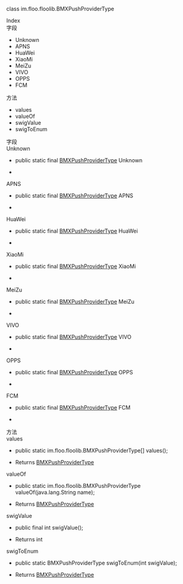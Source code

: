 <link rel="stylesheet" type="text/css" href="https://docs.qnsdk.com/styles/doc-v4-api.css" />
<div class="rtc-doc rtc-doc-page" id="rtc-doc">
<section class="rtc-doc-panel rtc-doc-describe rtc-doc-note">
                <p>class im.floo.floolib.BMXPushProviderType</p>
                <p></p>
</section>
            <div class="rtc-doc-page-wrap">Index</div>
<section class="rtc-doc-panel">
        <div class="rtc-doc-page-title">字段</div>
        <ul class="rtc-doc-catalogue">
                <li><a onClick='document.location.replace(`${document.location.protocol}//${document.location.host}${document.location.pathname}${document.location.search}#Unknown`)'>Unknown</a></li>
                <li><a onClick='document.location.replace(`${document.location.protocol}//${document.location.host}${document.location.pathname}${document.location.search}#APNS`)'>APNS</a></li>
                <li><a onClick='document.location.replace(`${document.location.protocol}//${document.location.host}${document.location.pathname}${document.location.search}#HuaWei`)'>HuaWei</a></li>
                <li><a onClick='document.location.replace(`${document.location.protocol}//${document.location.host}${document.location.pathname}${document.location.search}#XiaoMi`)'>XiaoMi</a></li>
                <li><a onClick='document.location.replace(`${document.location.protocol}//${document.location.host}${document.location.pathname}${document.location.search}#MeiZu`)'>MeiZu</a></li>
                <li><a onClick='document.location.replace(`${document.location.protocol}//${document.location.host}${document.location.pathname}${document.location.search}#VIVO`)'>VIVO</a></li>
                <li><a onClick='document.location.replace(`${document.location.protocol}//${document.location.host}${document.location.pathname}${document.location.search}#OPPS`)'>OPPS</a></li>
                <li><a onClick='document.location.replace(`${document.location.protocol}//${document.location.host}${document.location.pathname}${document.location.search}#FCM`)'>FCM</a></li>
        </ul>
        <div class="rtc-doc-page-title">方法</div>
        <ul class="rtc-doc-catalogue">
                <li><a onClick='document.location.replace(`${document.location.protocol}//${document.location.host}${document.location.pathname}${document.location.search}#values`)'>values</a></li>
                <li><a onClick='document.location.replace(`${document.location.protocol}//${document.location.host}${document.location.pathname}${document.location.search}#valueOf`)'>valueOf</a></li>
                <li><a onClick='document.location.replace(`${document.location.protocol}//${document.location.host}${document.location.pathname}${document.location.search}#swigValue`)'>swigValue</a></li>
                <li><a onClick='document.location.replace(`${document.location.protocol}//${document.location.host}${document.location.pathname}${document.location.search}#swigToEnum`)'>swigToEnum</a></li>
        </ul>
</section>
<div class="rtc-doc-page-wrap">字段</div>
<section class="rtc-doc-panel">
<div class="rtc-doc-page-title rtc-doc-antor" id="Unknown">Unknown</div>
<ul class="rtc-doc-page-container">
        <li class="rtc-doc-sign-signature">public static final <a href='/IM/api/8254/bmxpushprovidertype'>BMXPushProviderType</a> Unknown</li>
    </li>
<li class="rtc-doc-page-description">
    <div class="rtc-doc-desc-wrap">
        <p></p>
    </div>
</li>
</ul>
</section>
<section class="rtc-doc-panel">
<div class="rtc-doc-page-title rtc-doc-antor" id="APNS">APNS</div>
<ul class="rtc-doc-page-container">
        <li class="rtc-doc-sign-signature">public static final <a href='/IM/api/8254/bmxpushprovidertype'>BMXPushProviderType</a> APNS</li>
    </li>
<li class="rtc-doc-page-description">
    <div class="rtc-doc-desc-wrap">
        <p></p>
    </div>
</li>
</ul>
</section>
<section class="rtc-doc-panel">
<div class="rtc-doc-page-title rtc-doc-antor" id="HuaWei">HuaWei</div>
<ul class="rtc-doc-page-container">
        <li class="rtc-doc-sign-signature">public static final <a href='/IM/api/8254/bmxpushprovidertype'>BMXPushProviderType</a> HuaWei</li>
    </li>
<li class="rtc-doc-page-description">
    <div class="rtc-doc-desc-wrap">
        <p></p>
    </div>
</li>
</ul>
</section>
<section class="rtc-doc-panel">
<div class="rtc-doc-page-title rtc-doc-antor" id="XiaoMi">XiaoMi</div>
<ul class="rtc-doc-page-container">
        <li class="rtc-doc-sign-signature">public static final <a href='/IM/api/8254/bmxpushprovidertype'>BMXPushProviderType</a> XiaoMi</li>
    </li>
<li class="rtc-doc-page-description">
    <div class="rtc-doc-desc-wrap">
        <p></p>
    </div>
</li>
</ul>
</section>
<section class="rtc-doc-panel">
<div class="rtc-doc-page-title rtc-doc-antor" id="MeiZu">MeiZu</div>
<ul class="rtc-doc-page-container">
        <li class="rtc-doc-sign-signature">public static final <a href='/IM/api/8254/bmxpushprovidertype'>BMXPushProviderType</a> MeiZu</li>
    </li>
<li class="rtc-doc-page-description">
    <div class="rtc-doc-desc-wrap">
        <p></p>
    </div>
</li>
</ul>
</section>
<section class="rtc-doc-panel">
<div class="rtc-doc-page-title rtc-doc-antor" id="VIVO">VIVO</div>
<ul class="rtc-doc-page-container">
        <li class="rtc-doc-sign-signature">public static final <a href='/IM/api/8254/bmxpushprovidertype'>BMXPushProviderType</a> VIVO</li>
    </li>
<li class="rtc-doc-page-description">
    <div class="rtc-doc-desc-wrap">
        <p></p>
    </div>
</li>
</ul>
</section>
<section class="rtc-doc-panel">
<div class="rtc-doc-page-title rtc-doc-antor" id="OPPS">OPPS</div>
<ul class="rtc-doc-page-container">
        <li class="rtc-doc-sign-signature">public static final <a href='/IM/api/8254/bmxpushprovidertype'>BMXPushProviderType</a> OPPS</li>
    </li>
<li class="rtc-doc-page-description">
    <div class="rtc-doc-desc-wrap">
        <p></p>
    </div>
</li>
</ul>
</section>
<section class="rtc-doc-panel">
<div class="rtc-doc-page-title rtc-doc-antor" id="FCM">FCM</div>
<ul class="rtc-doc-page-container">
        <li class="rtc-doc-sign-signature">public static final <a href='/IM/api/8254/bmxpushprovidertype'>BMXPushProviderType</a> FCM</li>
    </li>
<li class="rtc-doc-page-description">
    <div class="rtc-doc-desc-wrap">
        <p></p>
    </div>
</li>
</ul>
</section>
<div class="rtc-doc-page-wrap">方法</div>
<section class="rtc-doc-panel">
<div class="rtc-doc-page-title rtc-doc-antor" id="values">values</div>
<ul class="rtc-doc-page-container">
        <li class="rtc-doc-sign-signature">
public static im.floo.floolib.BMXPushProviderType[] values();</li>
    </li>
<li class="rtc-doc-page-description">
    <div class="rtc-doc-desc-wrap">
        <p></p>
    </div>
    <div class="rtc-doc-returns-title">Returns <span><a href='/IM/api/8254/bmxpushprovidertype'>BMXPushProviderType</a></span></div>
</li>
</ul>
</section>
<section class="rtc-doc-panel">
<div class="rtc-doc-page-title rtc-doc-antor" id="valueOf">valueOf</div>
<ul class="rtc-doc-page-container">
        <li class="rtc-doc-sign-signature">
public static im.floo.floolib.BMXPushProviderType valueOf(java.lang.String name);</li>
    </li>
<li class="rtc-doc-page-description">
    <div class="rtc-doc-desc-wrap">
        <p></p>
    </div>
    <div class="rtc-doc-returns-title">Returns <span><a href='/IM/api/8254/bmxpushprovidertype'>BMXPushProviderType</a></span></div>
</li>
</ul>
</section>
<section class="rtc-doc-panel">
<div class="rtc-doc-page-title rtc-doc-antor" id="swigValue">swigValue</div>
<ul class="rtc-doc-page-container">
        <li class="rtc-doc-sign-signature">
public final int swigValue();</li>
    </li>
<li class="rtc-doc-page-description">
    <div class="rtc-doc-desc-wrap">
        <p></p>
    </div>
    <div class="rtc-doc-returns-title">Returns <span>int</span></div>
</li>
</ul>
</section>
<section class="rtc-doc-panel">
<div class="rtc-doc-page-title rtc-doc-antor" id="swigToEnum">swigToEnum</div>
<ul class="rtc-doc-page-container">
        <li class="rtc-doc-sign-signature">
public static BMXPushProviderType swigToEnum(int swigValue);</li>
    </li>
<li class="rtc-doc-page-description">
    <div class="rtc-doc-desc-wrap">
        <p></p>
    </div>
    <div class="rtc-doc-returns-title">Returns <span><a href='/IM/api/8254/bmxpushprovidertype'>BMXPushProviderType</a></span></div>
</li>
</ul>
</section>
</div>



